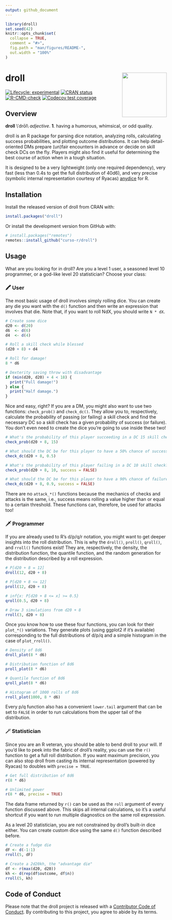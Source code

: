 ```yaml
---
output: github_document
---
```


<!-- README.md is generated from README.Rmd. Please edit that file -->

```r
library(droll)
set.seed(42)
knitr::opts_chunk$set(
  collapse = TRUE,
  comment = "#>",
  fig.path = "man/figures/README-",
  out.width = "100%"
)
```

# droll <a href='https://www.curso-r.com/'><img src='man/figures/logo.png' align="right" height="139" /></a>

<!-- badges: start -->
[![Lifecycle: experimental](https://img.shields.io/badge/lifecycle-experimental-orange.svg)](https://lifecycle.r-lib.org/articles/stages.html#experimental)
[![CRAN status](https://www.r-pkg.org/badges/version/droll)](https://CRAN.R-project.org/package=droll)
[![R-CMD-check](https://github.com/curso-r/droll/workflows/Check/badge.svg)](https://github.com/curso-r/droll/actions)
[![Codecov test coverage](https://codecov.io/gh/curso-r/droll/branch/main/graph/badge.svg)](https://codecov.io/gh/curso-r/droll?branch=master)
<!-- badges: end -->

## Overview

**droll** \\ˈdrōl\\ _adjective_. **1**. having a humorous, whimsical, or odd
quality.

droll is an R package for parsing dice notation, analyzing rolls, calculating
success probabilities, and plotting outcome distributions. It can help
detail-oriented DMs prepare (un)fair encounters in advance or decide on skill
check DCs on the fly. Players might also find it useful for determining the
best course of action when in a tough situation.

It is designed to be a very lightweight (only one required dependency), very
fast (less than 0.4s to get the full distribution of 40d6), and very precise
(symbolic internal representation courtesy of Ryacas)
[anydice](https://anydice.com/) for R.

## Installation

Install the released version of droll from CRAN with:

``` r
install.packages("droll")
```

Or install the development version from GitHub with:

``` r
# install.packages("remotes")
remotes::install_github("curso-r/droll")
```

## Usage

What are you looking for in droll? Are you a level 1 user, a seasoned
level 10 programmer, or a god-like level 20 statistician? Choose your class:

### 🖍️ User

The most basic usage of droll involves simply rolling dice. You can create any
die you want with the `d()` function and then write an expression that involves
that die. Note that, if you want to roll NdX, you should write `N * dX`.

```r
# Create some dice
d20 <- d(20)
d6  <- d(6)
d4  <- d(4)

# Roll a skill check while blessed
(d20 + 8) + d4

# Roll for damage!
8 * d6

# Dexterity saving throw with disadvantage
if (min(d20, d20) + 4 < 18) {
  print("Full damage!")
} else {
  print("Half damage.")
}
```

Nice and easy, right? If you are a DM, you might also want to use two
functions: `check_prob()` and `check_dc()`. They allow you to, respectively,
calculate the probability of passing (or failing) a skill check and find the
necessary DC so a skill check has a given probability of success (or failure).
You don't even need to create the dice you're going to use inside these two!

```r
# What's the probability of this player succeeding in a DC 15 skill check?
check_prob(d20 + 8, 15)

# What should the DC be for this player to have a 50% chance of success?
check_dc(d20 + 8, 0.5)

# What's the probability of this player failing in a DC 10 skill check?
check_prob(d20 + 8, 10, success = FALSE)

# What should the DC be for this player to have a 90% chance of failure?
check_dc(d20 + 8, 0.9, success = FALSE)
```

There are no `attack_*()` functions because the mechanics of checks and attacks
is the same, i.e., success means rolling a value higher than or equal to a
certain threshold. These functions can, therefore, be used for attacks too!

### 🗡️ Programmer

If you are already used to R's d/p/q/r notation, you might want to get deeper
insights into the roll distribution. This is why the `droll()`, `proll()`,
`qroll()`, and `rroll()` functions exist! They are, respectively, the density,
the distribution function, the quantile function, and the random generation for
the distribution described by a roll expression.

```r
# P[d20 + 8 = 12]
droll(12, d20 + 8)

# P[d20 + 8 <= 12]
proll(12, d20 + 8)

# inf{x: P[d20 + 8 <= x] >= 0.5}
qroll(0.5, d20 + 8)

# Draw 3 simulations from d20 + 8 
rroll(3, d20 + 8)
```

Once you know how to use these four functions, you can look for their
`plot_*()` variations. They generate plots (using ggplot2 if it's available)
corresponding to the full distributions of d/p/q and a simple histogram in the
case of `plot_rroll()`.

```r
# Density of 8d6
droll_plot(8 * d6)

# Distribution function of 8d6
proll_plot(8 * d6)

# Quantile function of 8d6
qroll_plot(8 * d6)

# Histogram of 1000 rolls of 8d6
rroll_plot(1000, 8 * d6)
```

Every p/q function also has a convenient `lower.tail` argument that can be set
to `FALSE` in order to run calculations from the upper tail of the distribution.

### 🪄 Statistician

Since you are an R veteran, you should be able to bend droll to your will. If
you'd like to peek into the fabric of droll's reality, you can use the `r()`
function to get a full roll distribution. If you want maximum precision, you
can also stop droll from casting its internal representation (powered by
Ryacas) to doubles with `precise = TRUE`.

```r
# Get full distribution of 8d6
r(8 * d6)

# Unlimited power
r(8 * d6, precise = TRUE)
```

The data frame returned by `r()` can be used as the `roll` argument of every
function discussed above. This skips all internal calculations, so it's a useful
shortcut if you want to run multiple diagnostics on the same roll expression.

As a level 20 statistician, you are not constrained by droll's built-in dice
either. You can create custom dice using the same `d()` function described
before.

```r
# Create a fudge die
dF <- d(-1:1)
rroll(5, dF)

# Create a 2d20kh, the "advantage die"
df <- r(max(d20, d20))
kh <- d(rep(df$outcome, df$n))
rroll(5, kh)
```

## Code of Conduct

Please note that the droll project is released with a
[Contributor Code of Conduct](https://contributor-covenant.org/version/2/0/CODE_OF_CONDUCT.html).
By contributing to this project, you agree to abide by its terms.
